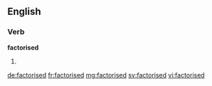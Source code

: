 ==English==

===Verb===
'''factorised'''

# {{past of|[[factorise]]}}

[[de:factorised]]
[[fr:factorised]]
[[mg:factorised]]
[[sv:factorised]]
[[vi:factorised]]
